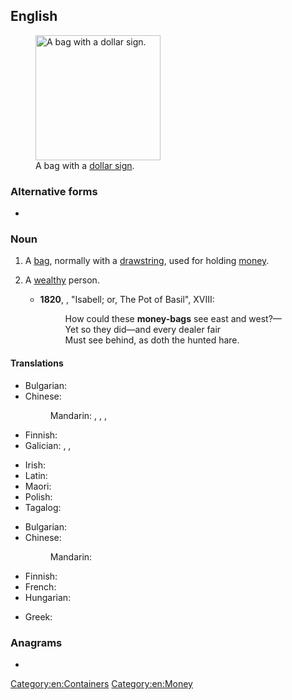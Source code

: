 {{also|moneybag}}
==English==
[[File:Mcol money bag.svg|thumb|200px|upright|A bag with a [[dollar sign]].]]

===Alternative forms===
* {{l|en|moneybag}}

===Noun===
{{en-noun}}

# A [[bag]], normally with a [[drawstring]], used for holding [[money]].
# {{lb|en|in the plural}} A [[wealthy]] person.
#* '''1820''', {{w|John Keats}}, "Isabell; or, The Pot of Basil", XVIII:
#*: How could these '''money-bags''' see east and west?—
#*: Yet so they did—and every dealer fair
#*: Must see behind, as doth the hunted hare.

====Translations====
{{trans-top|bag used for holding money}}
* Bulgarian: {{t+|bg|кесия|f}}
* Chinese:
*: Mandarin: {{t+|cmn|錢袋|sc=Hani}}, {{t+|cmn|钱袋|tr=qiándài|sc=Hani}}, {{t|cmn|錢袋子|sc=Hani}}, {{t|cmn|钱袋子|tr=qiándàizi|sc=Hani}}
* Finnish: {{t|fi|rahasäkki}}
* Galician: {{t|gl|correo|m}} {{qualifier|archaic}}, {{t|gl|taleigo|m}} {{qualifier|dated}}, {{t|gl|peto|m}}
{{trans-mid}}
* Irish: {{t|ga|mála airgid|m}}
* Latin: {{t|la|pasceolus|m}}
* Maori: {{t|mi|pēke moni }}
* Polish: {{t+|pl|sakwa|f}}
* Tagalog: {{t|tl|talega}}
{{trans-bottom}}

{{trans-top|wealthy person}}
* Bulgarian: {{t+|bg|богаташ|m}}
* Chinese:
*: Mandarin: {{t+|cmn|富翁|tr=fùwēng|sc=Hani}}
{{trans-mid}}
* Finnish: {{t|fi|kroisos}}
* French: {{t+|fr|richard|m}}
* Hungarian: {{t|hu|pénzeszsák}}
{{trans-bottom}}

{{checktrans-top}}
* Greek: {{t+check|el|πουγκί|n}}
{{trans-mid}}
{{trans-bottom}}

{{Commonscat|Moneybags}}

===Anagrams===
* {{anagrams|en|a=abegmnoy|bogey man|bogeyman}}

[[Category:en:Containers]]
[[Category:en:Money]]